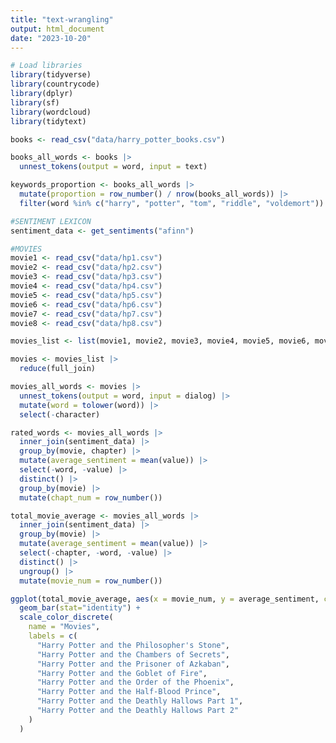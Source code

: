 ```yaml
---
title: "text-wrangling"
output: html_document
date: "2023-10-20"
---
```


```r

# Load libraries
library(tidyverse)
library(countrycode)
library(dplyr)
library(sf)
library(wordcloud)
library(tidytext)

books <- read_csv("data/harry_potter_books.csv")

books_all_words <- books |>
  unnest_tokens(output = word, input = text)

keywords_proportion <- books_all_words |>
  mutate(proportion = row_number() / nrow(books_all_words)) |>
  filter(word %in% c("harry", "potter", "tom", "riddle", "voldemort"))

#SENTIMENT LEXICON
sentiment_data <- get_sentiments("afinn")

#MOVIES
movie1 <- read_csv("data/hp1.csv")
movie2 <- read_csv("data/hp2.csv")
movie3 <- read_csv("data/hp3.csv")
movie4 <- read_csv("data/hp4.csv")
movie5 <- read_csv("data/hp5.csv")
movie6 <- read_csv("data/hp6.csv")
movie7 <- read_csv("data/hp7.csv")
movie8 <- read_csv("data/hp8.csv")

movies_list <- list(movie1, movie2, movie3, movie4, movie5, movie6, movie7, movie8)

movies <- movies_list |>
  reduce(full_join)

movies_all_words <- movies |>
  unnest_tokens(output = word, input = dialog) |>
  mutate(word = tolower(word)) |>
  select(-character)

rated_words <- movies_all_words |> 
  inner_join(sentiment_data) |>
  group_by(movie, chapter) |>
  mutate(average_sentiment = mean(value)) |>
  select(-word, -value) |>
  distinct() |>
  group_by(movie) |>
  mutate(chapt_num = row_number())

total_movie_average <- movies_all_words |> 
  inner_join(sentiment_data) |>
  group_by(movie) |>
  mutate(average_sentiment = mean(value)) |>
  select(-chapter, -word, -value) |>
  distinct() |>
  ungroup() |>
  mutate(movie_num = row_number())

ggplot(total_movie_average, aes(x = movie_num, y = average_sentiment, color = movie)) +
  geom_bar(stat="identity") +
  scale_color_discrete(
    name = "Movies",
    labels = c(
      "Harry Potter and the Philosopher's Stone",
      "Harry Potter and the Chambers of Secrets",
      "Harry Potter and the Prisoner of Azkaban",
      "Harry Potter and the Goblet of Fire",
      "Harry Potter and the Order of the Phoenix",
      "Harry Potter and the Half-Blood Prince",
      "Harry Potter and the Deathly Hallows Part 1",
      "Harry Potter and the Deathly Hallows Part 2"
    )
  )
```

